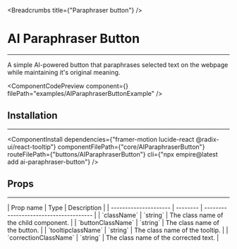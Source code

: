 
<Breadcrumbs title={"Paraphraser button"} />

# AI Paraphraser Button

---

A simple AI-powered button that paraphrases selected text on the webpage while maintaining it's original meaning.

<ComponentCodePreview
  component={<AIParaphraserButtonExample />}
  filePath="examples/AIParaphraserButtonExample"
/>

## Installation

---

<ComponentInstall
  dependencies={"framer-motion lucide-react @radix-ui/react-tooltip"}
  componentFilePath={"core/AIParaphraserButton"}
  routeFilePath={"buttons/AIParaphraserButton"}
  cli={"npx empire@latest add ai-paraphraser-button"}
/>

## Props

---

<div className="enhanced-table-container">
| Prop name             | Type     | Description                            |
| --------------------- | -------- | -------------------------------------- |
| `className`           | `string` | The class name of the child component. |
| `buttonClassName`     | `string` | The class name of the button.          |
| `tooltipclassName`    | `string` | The class name of the tooltip.         |
| `correctionClassName` | `string` | The class name of the corrected text.  |
</div>
